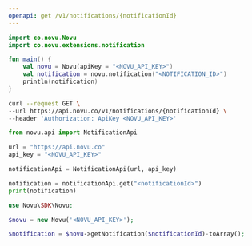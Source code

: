```yaml
---
openapi: get /v1/notifications/{notificationId}
---
```


<Snippet file="apikey-warning.mdx" />

<RequestExample>

```kotlin Kotlin
import co.novu.Novu
import co.novu.extensions.notification

fun main() {
    val novu = Novu(apiKey = "<NOVU_API_KEY>")
    val notification = novu.notification("<NOTIFICATION_ID>")
    println(notification)
}
```

```bash cURL
curl --request GET \
--url https://api.novu.co/v1/notifications/{notificationId} \
--header 'Authorization: ApiKey <NOVU_API_KEY>'
```

```python Python
from novu.api import NotificationApi

url = "https://api.novu.co"
api_key = "<NOVU_API_KEY>"

notificationApi = NotificationApi(url, api_key)

notification = notificationApi.get("<notificationId>")
print(notification)
```

```php PHP
use Novu\SDK\Novu;

$novu = new Novu('<NOVU_API_KEY>');

$notification = $novu->getNotification($notificationId)-toArray();
```

</RequestExample>
